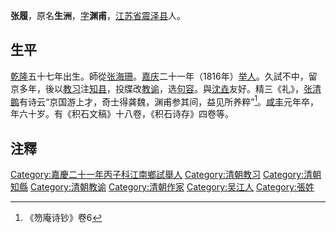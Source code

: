 '''张履'''{{BD|1792年||1851年||catIdx=Z}}，原名'''生洲'''，[[表字|字]]'''渊甫'''，[[江苏省|江苏省]][[震泽县|震泽县]]人。

==生平==
[[乾隆|乾隆]]五十七年出生。師從[[张海珊|张海珊]]。[[嘉庆|嘉庆]]二十一年（1816年）[[举人|举人]]。久試不中，留京多年，後以[[教习|教习]]注[[知县|知县]]，投牒改[[教谕|教谕]]，选[[句容|句容]]。與[[沈垚|沈垚]]友好。精三《礼》，[[张清鹏|张清鹏]]有诗云“京国游上才，奇士得龚魏，渊甫参其间，益见所养粹”<ref>《笏庵诗钞》卷6</ref>。[[咸丰_(年号)|咸丰]]元年卒，年六十岁。有《积石文稿》十八卷，《积石诗存》四卷等。

== 注釋 ==
{{reflist}}

{{清朝官员小作品}}
{{DEFAULTSORT:Z}}
[[Category:嘉慶二十一年丙子科江南鄉試舉人|Category:嘉慶二十一年丙子科江南鄉試舉人]]
[[Category:清朝教习|Category:清朝教习]]
[[Category:清朝知縣|Category:清朝知縣]]
[[Category:清朝教谕|Category:清朝教谕]]
[[Category:清朝作家|Category:清朝作家]]
[[Category:吴江人|Category:吴江人]]
[[Category:張姓|Category:張姓]]